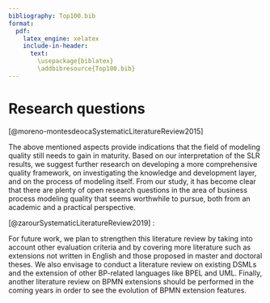```yaml
---
bibliography: Top100.bib
format:
  pdf:
    latex_engine: xelatex
    include-in-header: 
      text:
        \usepackage{biblatex}
        \addbibresource{Top100.bib}
---
```


# Research questions

\citetitle{@moreno-montesdeocaSystematicLiteratureReview2015}

[@moreno-montesdeocaSystematicLiteratureReview2015]

The above mentioned aspects provide indications that the field of modeling quality still needs to gain in maturity. Based on our interpretation of the SLR results, we suggest further research on developing a more comprehensive quality framework, on investigating the knowledge and development layer, and on the process of modeling itself. From our study, it has become clear that there are plenty of open research questions in the area of business process modeling quality that seems worthwhile to pursue, both from an academic and a practical perspective.



[@zarourSystematicLiteratureReview2019] :

For future work, we plan to strengthen this literature review by taking into account other evaluation criteria and by covering more literature such as extensions not written in English and those proposed in master and doctoral theses. We also envisage to conduct a literature review on existing DSMLs and the extension of other BP-related languages like BPEL and UML. Finally, another literature review on BPMN extensions should be performed in the coming years in order to see the evolution of BPMN extension features.